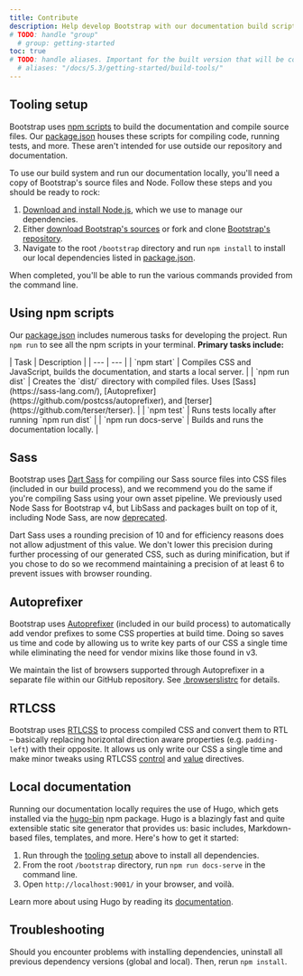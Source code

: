```yaml
---
title: Contribute
description: Help develop Bootstrap with our documentation build scripts and tests.
# TODO: handle "group"
  # group: getting-started
toc: true
# TODO: handle aliases. Important for the built version that will be copied into GH Pages
  # aliases: "/docs/5.3/getting-started/build-tools/"
---
```

## Tooling setup

Bootstrap uses [npm scripts](https://docs.npmjs.com/misc/scripts/) to build the documentation and compile source files. Our [package.json]([[config:repo]]/blob/v[[config:current_version]]/package.json) houses these scripts for compiling code, running tests, and more. These aren't intended for use outside our repository and documentation.

To use our build system and run our documentation locally, you'll need a copy of Bootstrap's source files and Node. Follow these steps and you should be ready to rock:

1. [Download and install Node.js](https://nodejs.org/en/download/), which we use to manage our dependencies.
2. Either [download Bootstrap's sources]([[config:download.source]]) or fork and clone [Bootstrap's repository]([[config:repo]]).
3. Navigate to the root `/bootstrap` directory and run `npm install` to install our local dependencies listed in [package.json]([[config:repo]]/blob/v[[config:current_version]]/package.json).

When completed, you'll be able to run the various commands provided from the command line.

## Using npm scripts

Our [package.json]([[config:repo]]/blob/v[[config:current_version]]/package.json) includes numerous tasks for developing the project. Run `npm run` to see all the npm scripts in your terminal. **Primary tasks include:**

<BsTable>
| Task | Description |
| --- | --- |
| `npm start` | Compiles CSS and JavaScript, builds the documentation, and starts a local server. |
| `npm run dist` | Creates the `dist/` directory with compiled files. Uses [Sass](https://sass-lang.com/), [Autoprefixer](https://github.com/postcss/autoprefixer), and [terser](https://github.com/terser/terser). |
| `npm test` | Runs tests locally after running `npm run dist` |
| `npm run docs-serve` | Builds and runs the documentation locally. |
</BsTable>

<Callout name="info-npm-starter" />

## Sass

Bootstrap uses [Dart Sass](https://sass-lang.com/dart-sass) for compiling our Sass source files into CSS files (included in our build process), and we recommend you do the same if you're compiling Sass using your own asset pipeline. We previously used Node Sass for Bootstrap v4, but LibSass and packages built on top of it, including Node Sass, are now [deprecated](https://sass-lang.com/blog/libsass-is-deprecated).

Dart Sass uses a rounding precision of 10 and for efficiency reasons does not allow adjustment of this value. We don't lower this precision during further processing of our generated CSS, such as during minification, but if you chose to do so we recommend maintaining a precision of at least 6 to prevent issues with browser rounding.

## Autoprefixer

Bootstrap uses [Autoprefixer](https://github.com/postcss/autoprefixer) (included in our build process) to automatically add vendor prefixes to some CSS properties at build time. Doing so saves us time and code by allowing us to write key parts of our CSS a single time while eliminating the need for vendor mixins like those found in v3.

We maintain the list of browsers supported through Autoprefixer in a separate file within our GitHub repository. See [.browserslistrc]([[config:repo]]/blob/v[[config:current_version]]/.browserslistrc) for details.

## RTLCSS

Bootstrap uses [RTLCSS](https://rtlcss.com/) to process compiled CSS and convert them to RTL – basically replacing horizontal direction aware properties (e.g. `padding-left`) with their opposite. It allows us only write our CSS a single time and make minor tweaks using RTLCSS [control](https://rtlcss.com/learn/usage-guide/control-directives/) and [value](https://rtlcss.com/learn/usage-guide/value-directives/) directives.

## Local documentation

Running our documentation locally requires the use of Hugo, which gets installed via the [hugo-bin](https://www.npmjs.com/package/hugo-bin) npm package. Hugo is a blazingly fast and quite extensible static site generator that provides us: basic includes, Markdown-based files, templates, and more. Here's how to get it started:

1. Run through the [tooling setup](#tooling-setup) above to install all dependencies.
2. From the root `/bootstrap` directory, run `npm run docs-serve` in the command line.
3. Open `http://localhost:9001/` in your browser, and voilà.

Learn more about using Hugo by reading its [documentation](https://gohugo.io/documentation/).

## Troubleshooting

Should you encounter problems with installing dependencies, uninstall all previous dependency versions (global and local). Then, rerun `npm install`.
